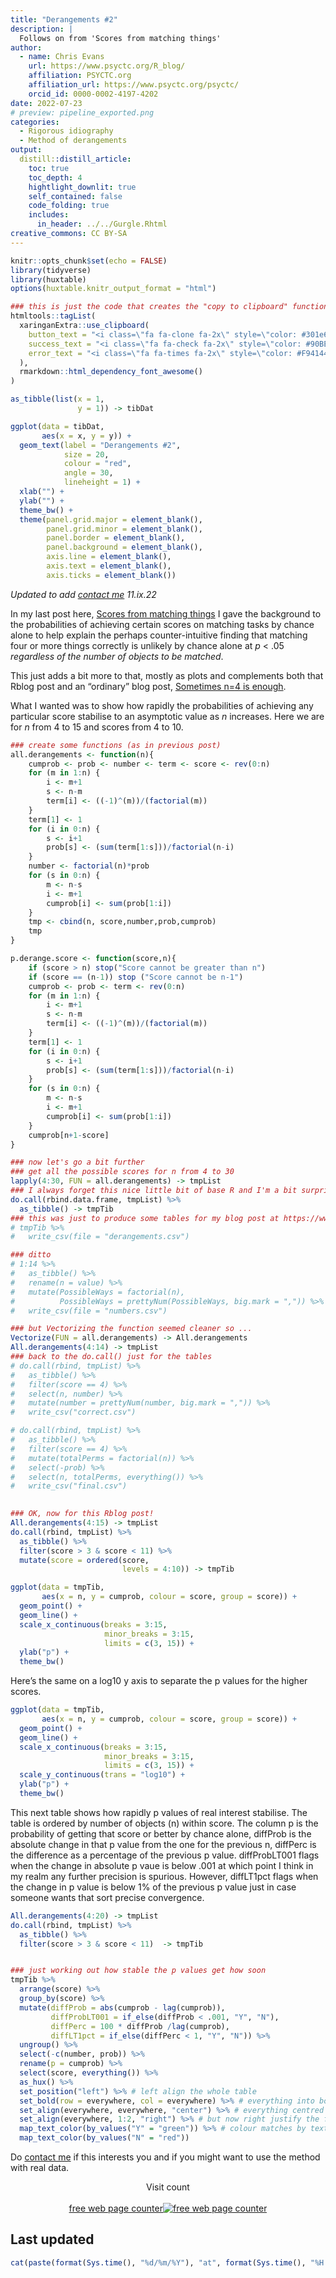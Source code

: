 ```yaml
---
title: "Derangements #2"
description: |
  Follows on from 'Scores from matching things'
author:
  - name: Chris Evans
    url: https://www.psyctc.org/R_blog/
    affiliation: PSYCTC.org
    affiliation_url: https://www.psyctc.org/psyctc/
    orcid_id: 0000-0002-4197-4202    
date: 2022-07-23
# preview: pipeline_exported.png
categories:
  - Rigorous idiography
  - Method of derangements
output:
  distill::distill_article:
    toc: true
    toc_depth: 4
    hightlight_downlit: true
    self_contained: false
    code_folding: true
    includes: 
      in_header: ../../Gurgle.Rhtml
creative_commons: CC BY-SA
---
```

```r
knitr::opts_chunk$set(echo = FALSE)
library(tidyverse)
library(huxtable)
options(huxtable.knitr_output_format = "html") 
```
```r
### this is just the code that creates the "copy to clipboard" function in the code blocks
htmltools::tagList(
  xaringanExtra::use_clipboard(
    button_text = "<i class=\"fa fa-clone fa-2x\" style=\"color: #301e64\"></i>",
    success_text = "<i class=\"fa fa-check fa-2x\" style=\"color: #90BE6D\"></i>",
    error_text = "<i class=\"fa fa-times fa-2x\" style=\"color: #F94144\"></i>"
  ),
  rmarkdown::html_dependency_font_awesome()
)
```
```r
as_tibble(list(x = 1,
               y = 1)) -> tibDat

ggplot(data = tibDat,
       aes(x = x, y = y)) +
  geom_text(label = "Derangements #2",
            size = 20,
            colour = "red",
            angle = 30,
            lineheight = 1) +
  xlab("") +
  ylab("") +
  theme_bw() +
  theme(panel.grid.major = element_blank(),
        panel.grid.minor = element_blank(),
        panel.border = element_blank(),
        panel.background = element_blank(),
        axis.line = element_blank(),
        axis.text = element_blank(),
        axis.ticks = element_blank()) 
```
*Updated to add [contact me](https://www.psyctc.org/psyctc/contact-me/) 11.ix.22*

In my last post here, [Scores from matching things](https://www.psyctc.org/Rblog/posts/2022-07-15-matching-scores/) I gave the background to the probabilities of achieving certain scores on matching tasks by chance alone to help explain the perhaps counter-intuitive finding that matching four or more things correctly is unlikely by chance alone at *p* < .05 *regardless of the number of objects to be matched*.

This just adds a bit more to that, mostly as plots and complements both that Rblog post and an "ordinary" blog post, [Sometimes n=4 is enough](https://www.psyctc.org/psyctc/2022/07/23/sometimes-n4-is-enough/).

What I wanted was to show how rapidly the probabilities of achieving any particular score stabilise to an asymptotic value as *n* increases.  Here we are for *n* from 4 to 15 and scores from 4 to 10.

```r
### create some functions (as in previous post)
all.derangements <- function(n){
	cumprob <- prob <- number <- term <- score <- rev(0:n)
	for (m in 1:n) {
		i <- m+1
		s <- n-m
		term[i] <- ((-1)^(m))/(factorial(m))
	}	
	term[1] <- 1
	for (i in 0:n) {
		s <- i+1
		prob[s] <- (sum(term[1:s]))/factorial(n-i)
	}
	number <- factorial(n)*prob
	for (s in 0:n) {
		m <- n-s
		i <- m+1
		cumprob[i] <- sum(prob[1:i])
	}
	tmp <- cbind(n, score,number,prob,cumprob)
	tmp
}

p.derange.score <- function(score,n){
	if (score > n) stop("Score cannot be greater than n")
	if (score == (n-1)) stop ("Score cannot be n-1")
	cumprob <- prob <- term <- rev(0:n)
	for (m in 1:n) {
		i <- m+1
		s <- n-m
		term[i] <- ((-1)^(m))/(factorial(m))
	}	
	term[1] <- 1
	for (i in 0:n) {
		s <- i+1
		prob[s] <- (sum(term[1:s]))/factorial(n-i)
	}
	for (s in 0:n) {
		m <- n-s
		i <- m+1		
		cumprob[i] <- sum(prob[1:i])
	}
	cumprob[n+1-score]
}

### now let's go a bit further
### get all the possible scores for n from 4 to 30
lapply(4:30, FUN = all.derangements) -> tmpList
### I always forget this nice little bit of base R and I'm a bit surprised that there doesn't seem to be a nice tidyverse alternative
do.call(rbind.data.frame, tmpList) %>%
  as_tibble() -> tmpTib
### this was just to produce some tables for my blog post at https://www.psyctc.org/psyctc/2022/07/23/sometimes-n4-is-enough/
# tmpTib %>% 
#   write_csv(file = "derangements.csv")

### ditto
# 1:14 %>% 
#   as_tibble() %>%
#   rename(n = value) %>%
#   mutate(PossibleWays = factorial(n),
#          PossibleWays = prettyNum(PossibleWays, big.mark = ",")) %>%
#   write_csv(file = "numbers.csv")

### but Vectorizing the function seemed cleaner so ...
Vectorize(FUN = all.derangements) -> All.derangements
All.derangements(4:14) -> tmpList
### back to the do.call() just for the tables 
# do.call(rbind, tmpList) %>%
#   as_tibble() %>%
#   filter(score == 4) %>%
#   select(n, number) %>%
#   mutate(number = prettyNum(number, big.mark = ",")) %>%
#   write_csv("correct.csv")

# do.call(rbind, tmpList) %>%
#   as_tibble() %>%
#   filter(score == 4) %>%
#   mutate(totalPerms = factorial(n)) %>%
#   select(-prob) %>%
#   select(n, totalPerms, everything()) %>%
#   write_csv("final.csv")
  

### OK, now for this Rblog post!
All.derangements(4:15) -> tmpList
do.call(rbind, tmpList) %>%
  as_tibble() %>%
  filter(score > 3 & score < 11) %>%
  mutate(score = ordered(score,
                         levels = 4:10)) -> tmpTib

ggplot(data = tmpTib,
       aes(x = n, y = cumprob, colour = score, group = score)) +
  geom_point() +
  geom_line() +
  scale_x_continuous(breaks = 3:15,
                     minor_breaks = 3:15,
                     limits = c(3, 15)) +
  ylab("p") +
  theme_bw() 
```

Here's the same on a log10 y axis to separate the p values for the higher scores.

```r
ggplot(data = tmpTib,
       aes(x = n, y = cumprob, colour = score, group = score)) +
  geom_point() +
  geom_line() +
  scale_x_continuous(breaks = 3:15,
                     minor_breaks = 3:15,
                     limits = c(3, 15)) +
  scale_y_continuous(trans = "log10") +
  ylab("p") +
  theme_bw() 
```

This next table shows how rapidly p values of real interest stabilise.  The table is ordered by number of objects (n) within score.  The column p is the probability of getting that score or better by chance alone, diffProb is the absolute change in that p value from the one for the previous n, diffPerc is the difference as a percentage of the previous p value.  diffProbLT001 flags when the change in absolute p vaue is below .001 at which point I think in my realm any further precision is spurious.  However, diffLT1pct flags when the change in p value is below 1% of the previous p value just in case someone wants that sort precise convergence.

```r
All.derangements(4:20) -> tmpList
do.call(rbind, tmpList) %>%
  as_tibble() %>%
  filter(score > 3 & score < 11)  -> tmpTib


### just working out how stable the p values get how soon
tmpTib %>%
  arrange(score) %>%
  group_by(score) %>%
  mutate(diffProb = abs(cumprob - lag(cumprob)),
         diffProbLT001 = if_else(diffProb < .001, "Y", "N"),
         diffPerc = 100 * diffProb /lag(cumprob),
         diffLT1pct = if_else(diffPerc < 1, "Y", "N")) %>% 
  ungroup() %>%
  select(-c(number, prob)) %>%
  rename(p = cumprob) %>%
  select(score, everything()) %>%
  as_hux() %>%
  set_position("left") %>% # left align the whole table
  set_bold(row = everywhere, col = everywhere) %>% # everything into bold
  set_align(everywhere, everywhere, "center") %>% # everything centred
  set_align(everywhere, 1:2, "right") %>% # but now right justify the first two columns
  map_text_color(by_values("Y" = "green")) %>% # colour matches by text recognition
  map_text_color(by_values("N" = "red"))
```

Do [contact me](https://www.psyctc.org/psyctc/contact-me/) if this interests you and if you might want to use the method with real data.

<center>Visit count</center>
<center>
<div id="sfcuzjjc1edlb18suznr34dmzrp4sshtgpq"></div><script type="text/javascript" src="https://counter11.optistats.ovh/private/counter.js?c=uzjjc1edlb18suznr34dmzrp4sshtgpq&down=async" async></script><br><a href="https://www.freecounterstat.com">free web page counter</a><noscript><a href="https://www.freecounterstat.com" title="free web page counter"><img src="https://counter11.optistats.ovh/private/freecounterstat.php?c=uzjjc1edlb18suznr34dmzrp4sshtgpq" border="0" title="free web page counter" alt="free web page counter"></a></noscript>
</div></center>

## Last updated{.appendix}
```r
cat(paste(format(Sys.time(), "%d/%m/%Y"), "at", format(Sys.time(), "%H:%M")))
```
